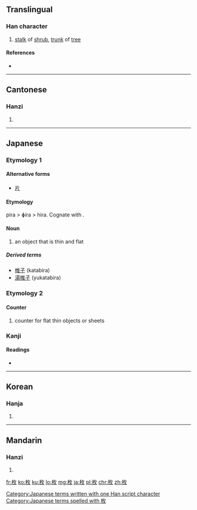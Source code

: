 ==Translingual==

===Han character===
{{Han char|rn=75|rad=木|as=04|sn=8|four=4894<sub>0</sub>|canj=木人大 (DOK)|ids=⿰[[木]][[攵]]}}

# [[stalk]] of [[shrub]], [[trunk]] of [[tree]]

====References====
* {{Han ref|kx=0516.080|dkj=14554|dj=0904.030|hdz=21171.010|uh=679A|ud=26522|bh=AA54|bd=43604}}

----

==Cantonese==

===Hanzi===
{{yue-hanzi|jyut=|y=mui4}}

# {{defn|lang=yue|sort=木04}}

----

==Japanese==

===Etymology 1===

====Alternative forms====
* [[片]]

====Etymology====
pira > ɸira > hira. Cognate with {{term|平|hira|flat}}.

====Noun====
{{ja-noun|k|hira=ひら|rom=hira}}

# an object that is thin and flat

=====Derived terms=====
* [[帷子]] (katabira)
* [[湯帷子]] (yukatabira)

===Etymology 2===

====Counter====
{{ja-pos|k|counter|hira=まい|rom=-mai}}

# counter for flat thin objects or sheets

===Kanji===
{{ja-kanji|grade=6|rs=木04}}

====Readings====
* {{ja-readings|on=[[まい]] (mai), [[ばい]] (bai)|kun=[[ひら]] (hira)}}

[[Category:Japanese terms written with one Han script character]]
[[Category:Japanese terms spelled with 枚]]
----

==Korean==

===Hanja===
{{ko-hanja|hangeul=매|eumhun=|rv=mae|mr=mae|y=may}}

# {{defn|lang=ko|sort=木04}}

----

==Mandarin==

===Hanzi===
{{cmn-hanzi|pin=[[méi]] ([[mei2]])|wg=mei<sup>2</sup>}}

# {{defn|lang=cmn|sort=木04}}

[[fr:枚]]
[[ko:枚]]
[[ku:枚]]
[[lo:枚]]
[[mg:枚]]
[[ja:枚]]
[[pl:枚]]
[[chr:枚]]
[[zh:枚]]